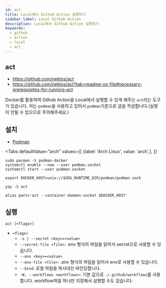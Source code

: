 ```yaml
---
id: act
title: Local에서 Github Action 실행하기
sidebar_label: Local Github Action
description: Local에서 Github Action 실행하기
keywords:
  - github
  - action
  - local
  - act
---
```



## act

- https://github.com/nektos/act
- https://github.com/nektos/act?tab=readme-ov-file#necessary-prerequisites-for-running-act

Docker를 활용하여 Github Action을 Local에서 실행할 수 있게 해주는 `act`라는 도구가 있습니다. 저는 `podman`을 사용하고 있어서 `podman`기준으로 글을 작성합니다.(실행이 안될 수 있으므로 주의해주세요.)

## 설치

- [Podman](/docs/mlops/mlops/container/podman)

<Tabs
    defaultValue="arch"
    values={[
        {label: 'Arch Linux', value: 'arch',},
    ]}
>

<TabItem value="arch">

```shell
sudo pacman -S podman-docker
systemctl enable --now --user podman.socket
systemctl start --user podman.socket
```

```shell
export DOCKER_HOST=unix://$XDG_RUNTIME_DIR/podman/podman.sock
```

```shell
yay -S act
```

```shell
alias pact='act --container-daemon-socket $DOCKER_HOST'
```

</TabItem>

</Tabs>

## 실행

```shell
act [<flags>]
```

- `<flags>`
  - `-s | --secret <key>=<value>`
  - `--secret-file <file>`: .env 형식의 파일을 읽어서 secret으로 사용할 수 있습니다.
  - `--env <key>=<value>`
  - `--env-file <file>`: .env 형식의 파일을 읽어서 env로 사용할 수 있습니다.
  - `--bind`: 로컬 파일을 복사대신 바인딩합니다.
  - `-W, --workflows <workflows>`: 기본 값으로 `./.github/workflows`를 사용합니다. workflow파일 하나만 지정해서 실행할 수도 있습니다.
